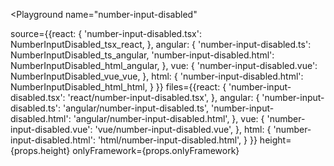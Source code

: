 

<Playground
  name="number-input-disabled"
  
  source={{react: {
             'number-input-disabled.tsx': NumberInputDisabled_tsx_react,
           },
           angular: {
             'number-input-disabled.ts': NumberInputDisabled_ts_angular,
             'number-input-disabled.html': NumberInputDisabled_html_angular,
           },
           vue: {
             'number-input-disabled.vue': NumberInputDisabled_vue_vue,
           },
           html: {
             'number-input-disabled.html': NumberInputDisabled_html_html,
           }
}}
  files={{react: {
            'number-input-disabled.tsx': 'react/number-input-disabled.tsx',
          },
          angular: {
            'number-input-disabled.ts': 'angular/number-input-disabled.ts',
            'number-input-disabled.html': 'angular/number-input-disabled.html',
          },
          vue: {
            'number-input-disabled.vue': 'vue/number-input-disabled.vue',
          },
          html: {
            'number-input-disabled.html': 'html/number-input-disabled.html',
          }
}}
  height={props.height}
  onlyFramework={props.onlyFramework}
></Playground>

